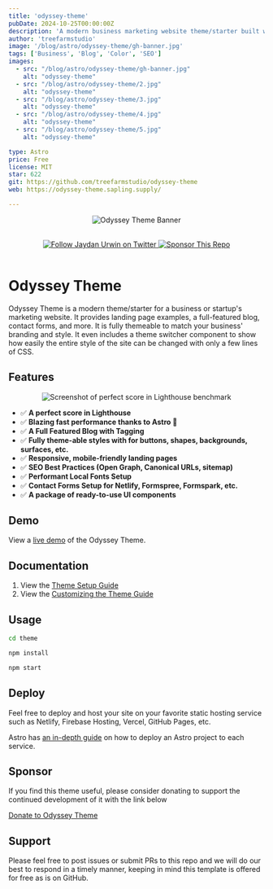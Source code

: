 ```yaml
---
title: 'odyssey-theme'
pubDate: 2024-10-25T00:00:00Z
description: 'A modern business marketing website theme/starter built with Astro 🚀 '
author: 'treefarmstudio'
image: '/blog/astro/odyssey-theme/gh-banner.jpg'
tags: ['Business', 'Blog', 'Color', 'SEO']
images:
  - src: "/blog/astro/odyssey-theme/gh-banner.jpg"
    alt: "odyssey-theme"
  - src: "/blog/astro/odyssey-theme/2.jpg"
    alt: "odyssey-theme"
  - src: "/blog/astro/odyssey-theme/3.jpg"
    alt: "odyssey-theme"
  - src: "/blog/astro/odyssey-theme/4.jpg"
    alt: "odyssey-theme"
  - src: "/blog/astro/odyssey-theme/5.jpg"
    alt: "odyssey-theme"

type: Astro
price: Free
license: MIT
star: 622
git: https://github.com/treefarmstudio/odyssey-theme
web: https://odyssey-theme.sapling.supply/

---
```



<p align="center">
  <img src="assets/gh-banner.jpg" alt="Odyssey Theme Banner"/>
</p>

<br/>
<div align="center">
  <a href="https://twitter.com/jaydanurwin">
    <img src="assets/twitter-badge.svg" alt="Follow Jaydan Urwin on Twitter"/>
  </a>
  <a href="https://sapling.lemonsqueezy.com/checkout/buy/9b78751f-6382-442d-ac99-32c2318b70a0">
    <img src="assets/sponsor-badge.svg" alt="Sponsor This Repo" />
  </a>
</div>
<br/>

# Odyssey Theme

Odyssey Theme is a modern theme/starter for a business or startup's marketing website. It provides landing page examples, a full-featured blog, contact forms, and more. It is fully themeable to match your business' branding and style. It even includes a theme switcher component to show how easily the entire style of the site can be changed with only a few lines of CSS.

## Features

<p align="center">
  <img src="assets/lh-screenshot.png" alt="Screenshot of perfect score in Lighthouse benchmark"/>
</p>


- ✅ **A perfect score in Lighthouse**
- ✅ **Blazing fast performance thanks to Astro 🚀**
- ✅ **A Full Featured Blog with Tagging**
- ✅ **Fully theme-able styles with for buttons, shapes, backgrounds, surfaces, etc.**
- ✅ **Responsive, mobile-friendly landing pages**
- ✅ **SEO Best Practices (Open Graph, Canonical URLs, sitemap)**
- ✅ **Performant Local Fonts Setup**
- ✅ **Contact Forms Setup for Netlify, Formspree, Formspark, etc.**
- ✅ **A package of ready-to-use UI components**


## Demo

View a [live demo](https://odyssey-theme.sapling.supply/) of the Odyssey Theme.

## Documentation

1. View the [Theme Setup Guide](https://odyssey-theme.sapling.supply/theme/theme-setup)
2. View the [Customizing the Theme Guide](https://odyssey-theme.sapling.supply/theme/customizing-odyssey)

## Usage

```bash
cd theme

npm install

npm start
```

## Deploy

Feel free to deploy and host your site on your favorite static hosting service such as Netlify, Firebase Hosting, Vercel, GitHub Pages, etc.

Astro has [an in-depth guide](https://docs.astro.build/en/guides/deploy/) on how to deploy an Astro project to each service.

## Sponsor

If you find this theme useful, please consider donating to support the continued development of it with the link below

[Donate to Odyssey Theme](https://sapling.lemonsqueezy.com/checkout/buy/9b78751f-6382-442d-ac99-32c2318b70a0)

## Support

Please feel free to post issues or submit PRs to this repo and we will do our best to respond in a timely manner, keeping in mind this template is offered for free as is on GitHub.

